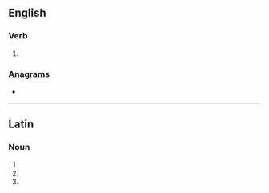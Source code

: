 ==English==

===Verb===
{{head|en|verb form}}

# {{en-third-person singular of|grype}}

===Anagrams===
* {{anagrams|en|spergy}}

----

==Latin==

===Noun===
{{la-noun-form|grypēs}}

# {{inflection of|gryps||nom|p|lang=la}}
# {{inflection of|gryps||acc|p|lang=la}}
# {{inflection of|gryps||voc|p|lang=la}}